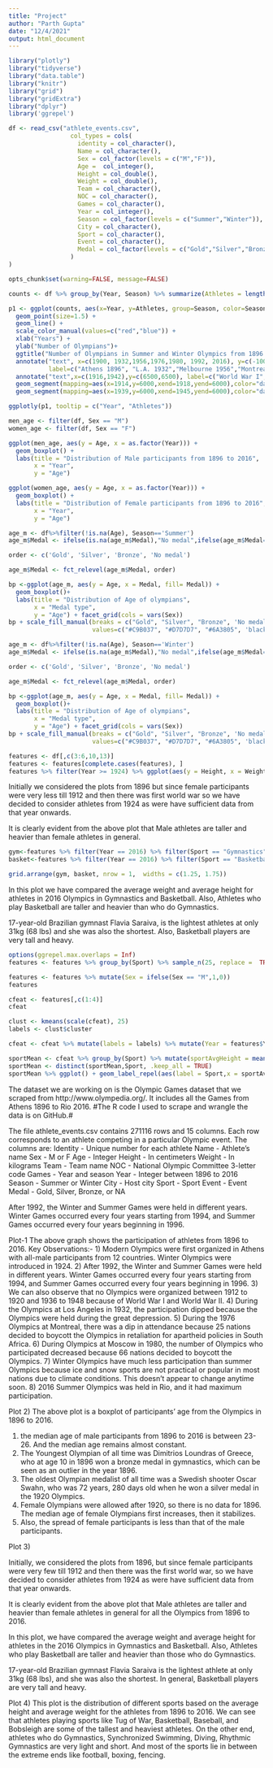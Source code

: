 ---
title: "Project"
author: "Parth Gupta"
date: "12/4/2021"
output: html_document
---

```{r}
library("plotly")
library("tidyverse")
library("data.table")
library("knitr")
library("grid")
library("gridExtra")
library("dplyr")
library('ggrepel')

df <- read_csv("athlete_events.csv",
                 col_types = cols(
                   identity = col_character(),
                   Name = col_character(),
                   Sex = col_factor(levels = c("M","F")),
                   Age =  col_integer(),
                   Height = col_double(),
                   Weight = col_double(),
                   Team = col_character(),
                   NOC = col_character(),
                   Games = col_character(),
                   Year = col_integer(),
                   Season = col_factor(levels = c("Summer","Winter")),
                   City = col_character(),
                   Sport = col_character(),
                   Event = col_character(),
                   Medal = col_factor(levels = c("Gold","Silver","Bronze"))
                 )
)

opts_chunk$set(warning=FALSE, message=FALSE)
```
```{r}

counts <- df %>% group_by(Year, Season) %>% summarize(Athletes = length(unique(identity)),)

p1 <- ggplot(counts, aes(x=Year, y=Athletes, group=Season, color=Season)) +
  geom_point(size=1.5) +
  geom_line() +
  scale_color_manual(values=c("red","blue")) +
  xlab("Years") +
  ylab("Number of Olympians")+
  ggtitle("Number of Olympians in Summer and Winter Olympics from 1896 to 2016")+
  annotate("text", x=c(1900, 1932,1956,1976,1980, 1992, 2016), y=c(-100, 1400,2750,7400,4700,800, 10000),
           label=c("Athens 1896", "L.A. 1932","Melbourne 1956","Montreal 1976","Moscow 1980","Change in Winter Olympics in 1992", "Rio 2016"), size=3) +
  annotate("text",x=c(1916,1942),y=c(6500,6500), label=c("World War I","World War II"), size=4) +
  geom_segment(mapping=aes(x=1914,y=6000,xend=1918,yend=6000),color="darkred", size=2) +
  geom_segment(mapping=aes(x=1939,y=6000,xend=1945,yend=6000),color="darkred", size=2)

ggplotly(p1, tooltip = c("Year", "Athletes"))
```

```{r, fig.width=11, fig.height=4}

men_age <- filter(df, Sex == "M")
women_age <- filter(df, Sex == "F")

ggplot(men_age, aes(y = Age, x = as.factor(Year))) +
  geom_boxplot() + 
  labs(title = "Distribution of Male participants from 1896 to 2016",
       x = "Year",
       y = "Age")

ggplot(women_age, aes(y = Age, x = as.factor(Year))) +
  geom_boxplot() + 
  labs(title = "Distribution of Female participants from 1896 to 2016",
       x = "Year",
       y = "Age")

```

```{r}
age_m <- df%>%filter(!is.na(Age), Season=='Summer')
age_m$Medal <- ifelse(is.na(age_m$Medal),"No medal",ifelse(age_m$Medal=="Gold","Gold",ifelse(age_m$Medal=="Silver","Silver","Bronze")))

order <- c('Gold', 'Silver', 'Bronze', 'No medal')

age_m$Medal <- fct_relevel(age_m$Medal, order)

bp <-ggplot(age_m, aes(y = Age, x = Medal, fill= Medal)) +
  geom_boxplot()+ 
  labs(title = "Distribution of Age of olympians",
       x = "Medal type",
       y = "Age") + facet_grid(cols = vars(Sex))
bp + scale_fill_manual(breaks = c("Gold", "Silver", "Bronze", 'No medal'), 
                       values=c("#C9B037", "#D7D7D7", "#6A3805", 'black'))
```
```{r}
age_m <- df%>%filter(!is.na(Age), Season=='Winter')
age_m$Medal <- ifelse(is.na(age_m$Medal),"No medal",ifelse(age_m$Medal=="Gold","Gold",ifelse(age_m$Medal=="Silver","Silver","Bronze")))

order <- c('Gold', 'Silver', 'Bronze', 'No medal')

age_m$Medal <- fct_relevel(age_m$Medal, order)

bp <-ggplot(age_m, aes(y = Age, x = Medal, fill= Medal)) +
  geom_boxplot()+ 
  labs(title = "Distribution of Age of olympians",
       x = "Medal type",
       y = "Age") + facet_grid(cols = vars(Sex))
bp + scale_fill_manual(breaks = c("Gold", "Silver", "Bronze", 'No medal'), 
                       values=c("#C9B037", "#D7D7D7", "#6A3805", 'black'))
```
```{r}
features <- df[,c(3:6,10,13)]
features <- features[complete.cases(features), ] 
features %>% filter(Year >= 1924) %>% ggplot(aes(y = Height, x = Weight)) + geom_density_2d(aes(color = as.factor(Sex))) + facet_wrap(.~Year)
```
Initially we considered the plots from 1896 but since female participants were very less till 1912 and then there was first world war so we have decided to consider athletes from 1924 as were have sufficient data from that year onwards.

It is clearly evident from the above plot that Male athletes are taller and heavier than female athletes in general.
```{r}
gym<-features %>% filter(Year == 2016) %>% filter(Sport == "Gymnastics") %>% ggplot(aes(x = Height, y = Weight)) + geom_density_2d(aes(color = as.factor(Sex))) + xlim(c(120, 220)) + ylim(30, 150) + theme(legend.position = "none")
basket<-features %>% filter(Year == 2016) %>% filter(Sport == "Basketball") %>% ggplot(aes(x = Height, y = Weight)) + geom_density_2d(aes(color = as.factor(Sex))) + xlim(c(120, 220)) + ylim(30, 150)

grid.arrange(gym, basket, nrow = 1,  widths = c(1.25, 1.75))
```
In this plot we have compared the average weight and average height for athletes in 2016 Olympics in Gymnastics and Basketball.  Also, Athletes who play Basketball are taller and heavier than who do Gymnastics. 

17-year-old Brazilian gymnast Flavia Saraiva, is the lightest athletes at only 31kg (68 lbs) and she was also the shortest. Also, Basketball players are very tall and heavy. 
```{r}
options(ggrepel.max.overlaps = Inf)
features <- features %>% group_by(Sport) %>% sample_n(25, replace =  TRUE)

features <- features %>% mutate(Sex = ifelse(Sex == "M",1,0))
features
```
```{r ,fig.width= 7, fig.height= 7}
cfeat <- features[,c(1:4)]
cfeat

clust <- kmeans(scale(cfeat), 25)
labels <- clust$cluster

cfeat <- cfeat %>% mutate(labels = labels) %>% mutate(Year = features$Year) %>% mutate(Sport = features$Sport) %>% mutate(Age = features$Age)

sportMean <- cfeat %>% group_by(Sport) %>% mutate(sportAvgHeight = mean(Height)) %>% mutate(sportAvgWeight = mean(Weight))
sportMean <- distinct(sportMean,Sport, .keep_all = TRUE)
sportMean %>% ggplot() + geom_label_repel(aes(label = Sport,x = sportAvgHeight, y = sportAvgWeight), size = 4)

```
The dataset we are working on is the Olympic Games dataset that we scraped from http://www.olympedia.org/. It includes all the Games from Athens 1896 to Rio 2016. #The R code I used to scrape and wrangle the data is on GitHub.#

The file athlete_events.csv contains 271116 rows and 15 columns. Each row corresponds to an athlete competing in a particular Olympic event. The columns are:
Identity - Unique number for each athlete
Name - Athlete's name
Sex - M or F
Age - Integer
Height - In centimeters
Weight - In kilograms
Team - Team name
NOC - National Olympic Committee 3-letter code
Games - Year and season
Year - Integer between 1896 to 2016
Season - Summer or Winter
City - Host city
Sport - Sport
Event - Event
Medal - Gold, Silver, Bronze, or NA

After 1992, the Winter and Summer Games were held in different years. 
Winter Games occurred every four years starting from 1994, and Summer Games occurred every four years beginning in 1996. 

Plot-1
The above graph shows the participation of athletes from 1896 to 2016.
Key Observations:-
1) Modern Olympics were first organized in Athens with all-male participants from 12 countries. Winter Olympics were introduced in 1924.
2) After 1992, the Winter and Summer Games were held in different years. 
Winter Games occurred every four years starting from 1994, and Summer Games occurred every four years beginning in 1996.
3) We can also observe that no Olympics were organized between 1912 to 1920 and 1936 to 1948 because of World War I and World War II.
4) During the Olympics at Los Angeles in 1932, the participation dipped because the Olympics were held during the great depression.
5) During the 1976 Olympics at Montreal, there was a dip in attendance because 25 nations decided to boycott the Olympics in retaliation for apartheid policies in South Africa.
6) During Olympics at Moscow in 1980, the number of Olympics who participated decreased because 66 nations decided to boycott the Olympics.
7) Winter Olympics have much less participation than summer Olympics because ice and snow sports are not practical or popular in most nations due to climate conditions. This doesn't appear to change anytime soon.
8) 2016 Summer Olympics was held in Rio, and it had maximum participation.

Plot 2)
The above plot is a boxplot of participants' age from the Olympics in 1896 to 2016.

1) the median age of male participants from 1896 to 2016 is between 23-26. And the median age remains almost constant.
2) The Youngest Olympian of all time was Dimitrios Loundras of Greece, who at age 10 in 1896 won a bronze medal in gymnastics, which can be seen as an outlier in the year 1896.
3) The oldest Olympian medalist of all time was a Swedish shooter Oscar Swahn, who was 72 years, 280 days old when he won a silver medal in the 1920 Olympics.
4) Female Olympians were allowed after 1920, so there is no data for 1896. The median age of female Olympians first increases, then it stabilizes.
5) Also, the spread of female participants is less than that of the male participants.

Plot 3)

Initially, we considered the plots from 1896, but since female participants were very few till 1912 and then there was the first world war, so we have decided to consider athletes from 1924 as were have sufficient data from that year onwards.

It is clearly evident from the above plot that Male athletes are taller and heavier than female athletes in general for all the Olympics from 1896 to 2016.

In this plot, we have compared the average weight and average height for athletes in the 2016 Olympics in Gymnastics and Basketball.  Also, Athletes who play Basketball are taller and heavier than those who do Gymnastics. 

17-year-old Brazilian gymnast Flavia Saraiva is the lightest athlete at only 31kg (68 lbs), and she was also the shortest. In general, Basketball players are very tall and heavy.

Plot 4)
This plot is the distribution of different sports based on the average height and average weight for the athletes from 1896 to 2016. 
We can see that athletes playing sports like Tug of War, Basketball, Baseball, and Bobsleigh are some of the tallest and heaviest athletes.
On the other end, athletes who do Gymnastics, Synchronized Swimming, Diving, Rhythmic Gymnastics are very light and short.
And most of the sports lie in between the extreme ends like football, boxing, fencing.